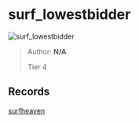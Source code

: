 
# surf_lowestbidder

![surf_lowestbidder](https://raw.githubusercontent.com/Sayt123/SurfMapPics/Maps-and-bonuses/csgo/surf_lowestbidder.jpg)

> Author: **N/A**
>
> Tier 4

## Records

[surfheaven](https://surfheaven.eu/map/surf_lowestbidder)
